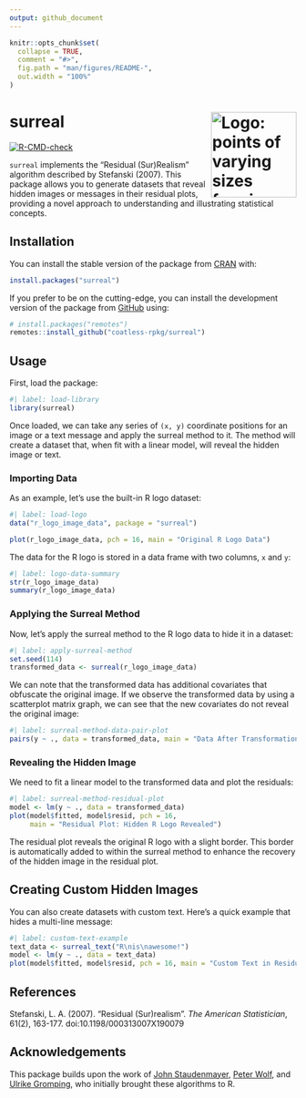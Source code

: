 ```yaml
---
output: github_document
---
```


<!-- README.md is generated from README.Rmd. Please edit that file -->

```r
knitr::opts_chunk$set(
  collapse = TRUE,
  comment = "#>",
  fig.path = "man/figures/README-",
  out.width = "100%"
)
```

# surreal <img src="man/figures/logo-surreal.png" align="right" alt="Logo: points of varying sizes forming a hidden pattern" width="150"/>

<!-- badges: start -->
[![R-CMD-check](https://github.com/coatless-rpkg/surreal/actions/workflows/R-CMD-check.yaml/badge.svg)](https://github.com/coatless-rpkg/surreal/actions/workflows/R-CMD-check.yaml)
<!-- badges: end -->

`surreal` implements the "Residual (Sur)Realism" algorithm described by 
Stefanski (2007). This package allows you to generate datasets that 
reveal hidden images or messages in their residual plots, providing a novel 
approach to understanding and illustrating statistical concepts.

## Installation

You can install the stable version of the package from
[CRAN](https://CRAN.R-project.org/package=surreal) with:

```r
install.packages("surreal")
```

If you prefer to be on the cutting-edge, you can install the development 
version of the package from [GitHub](https://github.com/) using:

``` r
# install.packages("remotes")
remotes::install_github("coatless-rpkg/surreal")
```

## Usage

First, load the package:

```r
#| label: load-library
library(surreal)
```

Once loaded, we can take any series of `(x, y)` coordinate positions for an image
or a text message and apply the surreal method to it. The method will create
a dataset that, when fit with a linear model, will reveal the hidden image or text.

### Importing Data

As an example, let's use the built-in R logo dataset:

```r
#| label: load-logo
data("r_logo_image_data", package = "surreal")

plot(r_logo_image_data, pch = 16, main = "Original R Logo Data")
```

The data for the R logo is stored in a data frame with two columns, `x` and `y`:

```r
#| label: logo-data-summary
str(r_logo_image_data)
summary(r_logo_image_data)
```

### Applying the Surreal Method

Now, let's apply the surreal method to the R logo data to hide it in a dataset:

```r
#| label: apply-surreal-method
set.seed(114)
transformed_data <- surreal(r_logo_image_data)
```

We can note that the transformed data has additional covariates that obfuscate
the original image. If we observe the transformed data by using a scatterplot
matrix graph, we can see that the new covariates do not reveal the original image:

```r
#| label: surreal-method-data-pair-plot
pairs(y ~ ., data = transformed_data, main = "Data After Transformation")
```

### Revealing the Hidden Image

We need to fit a linear model to the transformed data and plot the residuals:

```r
#| label: surreal-method-residual-plot
model <- lm(y ~ ., data = transformed_data)
plot(model$fitted, model$resid, pch = 16, 
     main = "Residual Plot: Hidden R Logo Revealed")
```

The residual plot reveals the original R logo with a slight border. This
border is automatically added to within the surreal method to enhance the
recovery of the hidden image in the residual plot.

## Creating Custom Hidden Images

You can also create datasets with custom text. Here's a quick 
example that hides a multi-line message:

```r
#| label: custom-text-example
text_data <- surreal_text("R\nis\nawesome!")
model <- lm(y ~ ., data = text_data)
plot(model$fitted, model$resid, pch = 16, main = "Custom Text in Residuals")
```

## References

Stefanski, L. A. (2007). "Residual (Sur)realism". *The American Statistician*, 61(2), 163-177. doi:10.1198/000313007X190079

## Acknowledgements

This package builds upon the work of [John Staudenmayer](https://www4.stat.ncsu.edu/~stefansk/NSF_Supported/Hidden_Images/000_R_Programs/John_Staudenmayer/),
[Peter Wolf](https://www4.stat.ncsu.edu/~stefansk/NSF_Supported/Hidden_Images/000_R_Programs/Peter_Wolf/), and
[Ulrike Gromping](https://www4.stat.ncsu.edu/~stefansk/NSF_Supported/Hidden_Images/000_R_Programs/Ulrike_Gromping/),
who initially brought these algorithms to R.
